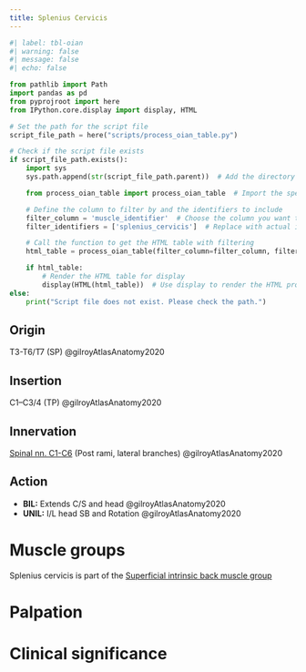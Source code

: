 ```yaml
---
title: Splenius Cervicis
---
```





```python
#| label: tbl-oian
#| warning: false
#| message: false
#| echo: false

from pathlib import Path
import pandas as pd
from pyprojroot import here
from IPython.core.display import display, HTML

# Set the path for the script file
script_file_path = here("scripts/process_oian_table.py")

# Check if the script file exists
if script_file_path.exists():
    import sys
    sys.path.append(str(script_file_path.parent))  # Add the directory of the script to the system path

    from process_oian_table import process_oian_table  # Import the specific function

    # Define the column to filter by and the identifiers to include
    filter_column = 'muscle_identifier'  # Choose the column you want to filter by
    filter_identifiers = ['splenius_cervicis']  # Replace with actual identifiers you want to include

    # Call the function to get the HTML table with filtering
    html_table = process_oian_table(filter_column=filter_column, filter_identifiers=filter_identifiers)

    if html_table:
        # Render the HTML table for display
        display(HTML(html_table))  # Use display to render the HTML properly
else:
    print("Script file does not exist. Please check the path.")

```


## Origin {#origin}
T3-T6/T7 (SP) @gilroyAtlasAnatomy2020


## Insertion {#insertion}
C1–C3/4 (TP) @gilroyAtlasAnatomy2020

## Innervation {#innervation}
[Spinal nn. C1-C6]({{< var ref-spinal-nerves.path >}}) (Post rami, lateral branches) @gilroyAtlasAnatomy2020

## Action {#action}

- **BIL:** Extends C/S and head @gilroyAtlasAnatomy2020
- **UNIL:** I/L head SB and Rotation @gilroyAtlasAnatomy2020

# Muscle groups
Splenius cervicis is part of the [Superficial intrinsic back muscle group]({{< var ref-oians >}})


# Palpation


# Clinical significance